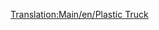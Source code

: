 [[Translation:Main/en/Plastic Truck]]{{en/-}}
{{Template:Wagonnen/Nl
|Naam=Plasticwagon
|Afbeelding=[[File:en/Plastictruck.png]]
|NormaalKosten=£1,119 ($2,238)
|NormaalGewicht=18 / 48 t
|NormaalCapaciteit=30,000 liter plastic
|MonoKosten="
|MonoGewicht=18 / 53 t
|MonoCapaciteit=35,000 liter plastic
|MagKosten="
|MagGewicht=18 / 55 t
|MagCapaciteit=37,000 liter plastic
|Omschrijving=
}}